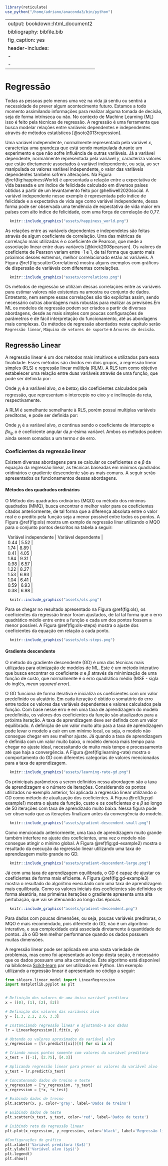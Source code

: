 ```r
library(reticulate)
use_python("/home/adriano/anaconda3/bin/python")
```
---
output: bookdown::html_document2
bibliography: bibfile.bib
fig_caption: yes
header-includes:
- \usepackage{float}
- \floatsetup[table]{capposition=bot}
---

# Regressão
Todas as pessoas pelo menos uma vez na vida já sentiu ou sentirá a necessidade 
de prever algum acontecimento futuro. Estamos a todo momento assimilando 
informações para realizar alguma tomada de decisão, seja de forma intrínseca ou 
não. No contexto de Machine Learning (ML) isso é feito pela técnicas de 
regressão. A regressão é uma ferramenta que busca modelar relações entre 
variáveis dependentes e independentes através de métodos estatísticos 
[@soto2013regression]. 

Uma variável independente, normalmente representada pela  variável $x$, 
caracteriza uma grandeza que está sendo manipulada durante um experimento e que 
não sofre influência de outras variáveis. Já a variável dependente, normalmente 
representada pela variável $y$, caracteriza valores que estão diretamente 
associados à variável independente, ou seja, ao ser manipulada os valores 
variável independente, o valor das variáveis dependentes também sofrem 
alterações. Na Figura \@ref(fig:happinessWorld) é apresentada a relação entre a 
expectativa de vida baseada e um índice de felicidade calculado em diversos 
países obtidos a partir de um levantamento feito por @helliwell2020social. A 
variável independente nesse exemplo é representada pelo índice de felicidade e a 
expectativa de vida age como variável independente, dessa forma pode ser 
observada uma tendência de expectativa de vida maior em países com alto índice 
de felicidade, com uma força de correlação de 0,77. 

```r
  knitr::include_graphics("assets/happiness_world.png")
```

As relações entre as variáveis dependentes e independetes são feitas através de 
algum coeficiente de correlação. Uma das métricas de correlação mais utilizadas 
é o coeficiente de Pearson, que mede a associação linear entre duas variáveis 
[@kirck2008pearson]. Os valores do coeficiente de Pearson variam entre -1 e 1, 
de tal forma que quanto mais próximos desses extremos, melhor correlacionado 
estão as variáveis. A Figura \@ref(fig:scatterCorrelations) mostra alguns 
exemplos com gráficos de disperssão de variáveis com diferentes correlações.

```r
  knitr::include_graphics("assets/correlations.png")
```

Os métodos de regressão se utilizam dessas correlações entre as variáveis para 
estimar valores não existentes na amostra ou conjunto de dados. Entretanto, nem
sempre essas correlações são tão explicítas assim, sendo necessário outras 
abordagens mais robustas para realizar as previsões.Em ML os modelos de 
regressão podem ser criados a partir de diversas abordagens, desde as mais 
simples com poucas configurações de parâmetros e de fácil interpretação do 
funcionamento, até as abordagens mais complexas. Os métodos de regressão 
abordados neste capítulo serão `Regressão linear`, 
`Máquina de vetores de suporte` e `Árvores de decisão`.

## Regressão Linear

A regressão linear é um dos métodos mais intuitivos e utilizados para essa 
finalidade. Esses métodos são dividos em dois grupos, a regressão linear simples
(RLS) e regressão linear múltipla (RLM). A RLS tem como objetivo estabelecer uma
relação entre duas variáveis através de uma função, que pode ser definida por:

\begin{equation} 
    y_{i} = \alpha+\beta x_{i}
(\#eq:rls-function)
\end{equation} 

Onde $y_{i}$ é a variável alvo, $\alpha$ e $beta x_{i}$ são coeficientes 
calculados pela regressão, que representam o intercepto no eixo $y$ e inclinação 
da reta, respectivamente.

A RLM é semelhante semelhante à RLS, porém possui multiplas variáveis 
preditoras, e pode ser definida por:

\begin{equation} 
    y_{i} = \alpha+\beta x_{i1}+\beta x_{i2}+...+\beta x_{in}
(\#eq:rlm-function)
\end{equation} 

Onde $y_{i}$ é a variável alvo, $\alpha$ continua sendo o coeficiente de 
intercepto e $\beta x_{ip}$ o é coeficiente angular da $p$-ésima variável. Ambos 
os métodos podem ainda serem somados a um termo $\epsilon$ de erro. 

### Coeficientes da regressão linear

Existem diversas abordagens para se calcular os coeficientes $\alpha$ e $\beta$ 
da equação da regressão linear, as técnicas baseadas em mínimos quadrados 
oridinários e gradiente descendente são as mais comuns. A seguir serão 
apresentados os funcionamentos dessas abordagens.

#### Métodos dos quadrados ordinários

O Método dos quadrados ordinários (MQO) ou método dos mínimos quadrados (MMQ),
busca encontrar o melhor valor para os coeficientes citados anteriormente, de 
tal forma que a diferença absoluta entre o valor real e o predito pela função 
seja a menor possível entre todos os pontos. A Figura \@ref(fig:ols) mostra um 
exmplo de regressão linar utilizando o MQO para o conjunto pontos descritos na
tabela a seguir:

|	Variável independente	|	Variável dependente	|
|	0.44	|	5.52	|
|	1.74	|	8.89	|
|	0.41	|	4.05	|
|	1.84	|	9.31	|
|	0.98	|	6.57	|
|	1.22	|	8.27	|
|	1.53	|	6.93	|
|	1.04	|	6.41	|
|	0.59	|	6.93	|
|	0.38	|	6.98	|

```r
  knitr::include_graphics("assets/ols.png")
```

Para se chegar no resultado apresentado na Figura \@ref(fig:ols), os 
coeficientes da regressão linear foram ajustados, de tal tal forma que o erro 
quadrático médio entre entre a função e cada um dos pontos fossem a menor 
possível. A Figura \@ref(fig:ols-steps) mostra o ajuste dos coeficientes da 
equação em relação a cada ponto.

```r
  knitr::include_graphics("assets/ols-steps.png")
```

#### Gradiente descendente
O método do gradiente descendente (GD) é uma das técnicas mais utilizadas para 
otimização de modelos de ML. Este é um método interativo que busca encontrar os 
coeficiente $\alpha$ e $\beta$ através da minimização de uma função de custo, 
que normalmente é o erro quadrático médio (MSE - sigla do inglês, 
*mean squared error*).

O GD funciona de forma iterativa e inicializa os coeficientes com um valor 
predefinido ou aleatório. Em cada iteração é obtido o somatório do erro entre 
todos os valores das variáveis dependentes e valores calculados pela função. Com
base nesse erro e em uma taxa de aprendizagem do modelo predefinida, os valores
dos coeficientes da função são atualizados para a próxima iteração. A taxa de 
aprendizagem deve ser definda com um valor equilibrado. A definição de um valor 
muito alto para a taxa de aprendizagem pode levar o modelo a cair em um mínimo 
local, ou seja, o modelo não consegue chegar em seu melhor ajuste. Já quando a 
taxa de aprendizagem é definida com um valor muito baixo, o modelo demora mais 
tempo para chegar no ajuste ideal, necessitando de muito mais tempo e 
processamento até que haja a convergência. A Figura \@ref(fig:learning-rate) 
mostra o comportamento do GD com diferentes categorias de valores mencionadas 
para a taxa de aprendizagem.

```r
  knitr::include_graphics("assets/learning-rate-gd.png")
```

Os prinicipais parâmetros a serem definidos nessa abordagem são a taxa de 
aprendizagem e o número de iterações. Considerando os pontos utilizados no 
exemplo anterior, foi aplicada a regressão linear utilizando o GD como método de 
atualização dos coeficientes. A Figura \@ref(fig:gd-example1) mostra o ajuste da 
função, custo e os coeficientes $\alpha$ e $\beta$ ao longo de 50 iterações com 
taxa de aprendizado muito baixa. Nessa figura pode ser observado que as 
iterações finalizam antes da convergência do modelo. 

```r
  knitr::include_graphics("assets/gradient-descendent-small.png")
```

Como mencionado anteriormente, uma taxa de aprendizagem muito grande também 
interfere no ajuste dos coeficientes, uma vez o modelo não consegue atingir o 
mínimo global. A Figura \@ref(fig:gd-example2) mostra o resultado da execução da
regressão linear utilizando uma taxa de aprendizagem muito grande no GD.

```r
  knitr::include_graphics("assets/gradient-descendent-large.png")
```

Já com uma taxa de aprendizagem equilibrada, o GD é capaz de ajustar os 
coeficientes de forma mais eficiente. A Figura  \@ref(fig:gd-example3) mostra
o resultado do algoritmo executado com uma taxa de aprendizagem mais 
equilibrada. Como os valores iniciais dos coeficientes são definidos de forma 
aleatória, nas primeiras iterações o gradiente apresenta uma alta pertubação, 
que vai se atenuando ao longo das épocas.

```r
  knitr::include_graphics("assets/gradient-descendent.png")
```

Para dados com poucas dimensões, ou seja, poucas variáveis preditoras, o MQO é 
mais recomendado, pois diferente do GD, não é um algoritmo interativo, e sua
complexidade está associada diretamente à quantidade de pontos. Já o GD tem 
melhor performance quando os dados possuem muitas dimensões.

A regressão linear pode ser aplicada em uma vasta variedade de problemas, mas 
como foi apresentado ao longo desta seção, é necessário que os dados possuam uma 
alta correlação. Este algoritmo está disponível na biblioteca [Scikit-learn](https://scikit-learn.org/stable/modules/generated/sklearn.linear_model.LinearRegression.html) 
par ser utilizado em Python. Um exemplo utilizando a regressão linear é 
apresentado no código a seguir:

```python
from sklearn.linear_model import LinearRegression
import matplotlib.pyplot as plt


# Definição dos valores de uma única variável preditora
x = [[0], [1], [2], [3]] 

# Definição dos valores das variáveis alvo
y = [1.3, 2.2, 2.6, 3.3] 

# Instanciando regressão linear e ajustando-a aos dados
lr = LinearRegression().fit(x, y) 

# Obtendo os valores aproximados da variável alvo
y_regression = [lr.predict([xi])[0] for xi in x] 

# Criando novos pontos somente com valores da variável preditora
x_test = [[-1], [2.75], [4.3]]

# Aplicando regressão linear para prever os valores da variável alvo
y_test = lr.predict(x_test)

# Concatenando dados de treino e teste
y_regression = [*y_regression, *y_test]
x_regression = [*x, *x_test]

# Exibindo dados de treino
plt.scatter(x, y, color='gray', label='Dados de treino') 

# Exibindo dados de teste
plt.scatter(x_test, y_test, color='red', label='Dados de teste')

# Exibindo reta da regressão linear
plt.plot(x_regression, y_regression, color='black', label='Regressão linear')

#Configurações do gráfico
plt.xlabel('Variável preditora ($x$)')
plt.ylabel('Variável alvo ($y$)')
plt.legend()
plt.show()
```







 





